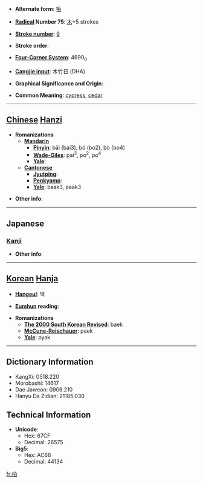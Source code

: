 * '''Alternate form''': [[栢]]

* '''[[Wiktionary:Chinese radical index| Radical]] Number 75''': [[Wiktionary:Chinese radical index 木|木]]+5 strokes

* '''[[Wiktionary:Chinese total strokes index|Stroke number]]''': [[Wiktionary:Chinese total strokes index 9|9]]

* '''Stroke order''': 

* '''[[Wiktionary:Chinese four corner index|Four-Corner System]]''': 4690<sub>0</sub>

* '''[[Wiktionary:Chinese Cangjie index|Cangjie input]]''': 木竹日 (DHA)

* '''Graphical Significance and Origin''': 

* '''Common Meaning''': [[cypress]], [[cedar]]

----

== [[Chinese]] [[Hanzi]] ==

* '''Romanizations'''
** '''[[Mandarin]]'''
*** '''[[Pinyin]]''': bǎi (bai3), bó (bo2), bò (bo4)
*** '''[[Wade-Giles]]''': pai<sup>3</sup>, po<sup>2</sup>, po<sup>4</sup>
*** '''[[Yale]]''': 
** '''[[Cantonese]]'''
*** '''[[Jyutping]]''':
*** '''[[Penkyamp]]''': 
*** '''[[Yale]]''': baak3, paak3

* '''Other info''': 

----

==Japanese==
===[[Kanji]]===
{{kanji|on readings=[[はく]] (haku)|kun readings=[[かしわ]] (kashiwa)}}

* '''Other info''':  

----

== [[Korean]] [[Hanja]] ==

* '''[[Hangeul]]''': 백

* '''[[Eumhun]] reading''': 

* '''Romanizations'''
** '''[[The 2000 South Korean Revised Romanization|The 2000 South Korean Revised]]''': baek
** '''[[McCune-Reischauer]]''': paek
** '''[[Yale]]''': pyak

----

== Dictionary Information ==

* KangXi: 0518.220
* Morobashi: 14617
* Dae Jaweon: 0906.210
* Hanyu Da Zidian: 21185.030

== Technical Information ==

* '''Unicode''':
** Hex: 67CF
** Decimal: 26575
* '''Big5''':
** Hex: AC66
** Decimal: 44134

[[fr:柏]]
